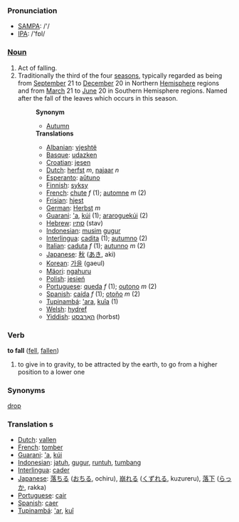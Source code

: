 === Pronunciation ===
*[[w:SAMPA|SAMPA]]: /'/
*[[w:IPA|IPA]]: /'fɒl/

===[[Noun]]===
# Act of falling.
# Traditionally the third of the four [[season]]s, typically regarded as being from [[September]] 21 to [[December]] 20 in Northern [[Hemisphere]] regions and from [[March]] 21 to [[June]] 20 in Southern Hemisphere regions. Named after the fall of the leaves which occurs in this season.
#:'''Synonym'''
#:*[[Autumn]]
#:'''Translations'''
#:*[[Albanian]]: [[vjeshtë]]
#:*[[Basque]]: [[udazken]]
#:*[[Croatian]]: [[jesen]]
#:*[[Dutch]]: [[herfst]] ''m'', [[najaar]] ''n''
#:*[[Esperanto]]: [[aŭtuno]]
#:*[[Finnish]]: [[syksy]]
#:*[[French]]: [[chute]] ''f'' (1); [[automne]] ''m'' (2)
#:*[[Frisian]]: [[hjest]]
#:*[[German]]: [[Herbst]] ''m''
#:*[[Guarani]]: [['a]], [[kúi]] (1); [[araroguekúi]] (2)
#:*[[Hebrew]]: [[סתיו]] (stav)
#:*[[Indonesian]]: [[musim]] [[gugur]]
#:*[[Interlingua]]: [[cadita]] (1); [[autumno]] (2)
#:*[[Italian]]: [[caduta]] ''f'' (1); [[autunno]] ''m'' (2)
#:*[[Japanese]]: [[秋]] ([[あき]], aki)
#:*[[Korean]]: [[가을]] (gaeul)
#:*[[Mäori]]: [[ngahuru]]
#:*[[Polish]]: [[jesień]]
#:*[[Portuguese]]: [[queda]] ''f'' (1); [[outono]] ''m'' (2)
#:*[[Spanish]]: [[caída]] ''f'' (1); [[otoño]] ''m'' (2)
#:*[[Tupinambá]]: [['ara]], [[kuîa]] (1)
#:*[[Welsh]]: [[hydref]]
#:*[[Yiddish]]: [[האַרבּסט]] (horbst)

=== Verb ===

'''to fall''' ([[fell]], [[fallen]])

#to give in to gravity, to be attracted by the earth, to go from a higher position to a lower one

=== Synonyms ===
[[drop]]

=== Translation s===
*[[Dutch]]: [[vallen]]
*[[French]]: [[tomber]]
*[[Guarani]]: [['a]], [[kúi]]
*[[Indonesian]]: [[jatuh]], [[gugur]], [[runtuh]], [[tumbang]]
*[[Interlingua]]: [[cader]]
*[[Japanese]]: [[落ちる]] ([[おちる]], ochiru), [[崩れる]] ([[くずれる]], kuzureru), [[落下]] ([[らっか]], rakka)
*[[Portuguese]]: [[cair]]
*[[Spanish]]: [[caer]]
*[[Tupinambá]]: [['ar]], [[kuî]]